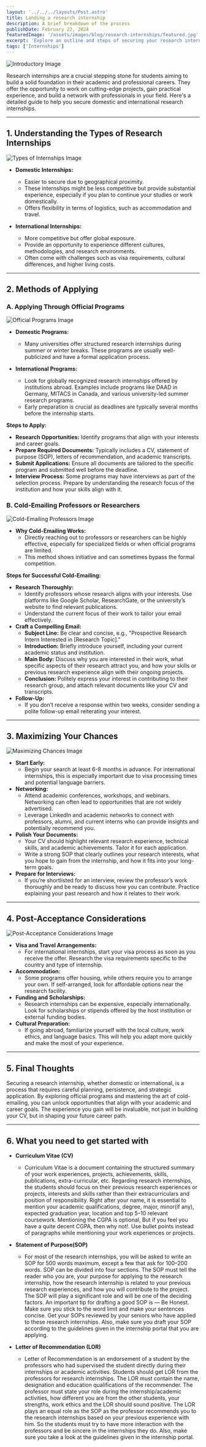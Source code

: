 ```yaml
---
layout: '../../../layouts/Post.astro'
title: Landing a research internship
description: A brief breakdown of the process
publishDate: February 22, 2024
featuredImage: '/assets/images/blog/research-internships/featured.jpg'
excerpt: 'Explore an outline and steps of securing your research internship'
tags: ['Internships']
---
```



![Introductory Image](./public/assets/images\blog\research-internships\featured.jpg)

Research internships are a crucial stepping stone for students aiming to build a solid foundation in their academic and professional careers. They offer the opportunity to work on cutting-edge projects, gain practical experience, and build a network with professionals in your field. Here's a detailed guide to help you secure domestic and international research internships.

---

## 1. Understanding the Types of Research Internships

![Types of Internships Image](./public/assets/images\blog\research-internships\featured.jpg)

- **Domestic Internships:**
  - Easier to secure due to geographical proximity.
  - These internships might be less competitive but provide substantial experience, especially if you plan to continue your studies or work domestically.
  - Offers flexibility in terms of logistics, such as accommodation and travel.

- **International Internships:**
  - More competitive but offer global exposure.
  - Provide an opportunity to experience different cultures, methodologies, and research environments.
  - Often come with challenges such as visa requirements, cultural differences, and higher living costs.

---

## 2. Methods of Applying

### A. Applying Through Official Programs

![Official Programs Image](./public/assets/images\blog\research-internships\featured.jpg)

- **Domestic Programs:**
  - Many universities offer structured research internships during summer or winter breaks. These programs are usually well-publicized and have a formal application process.

- **International Programs:**
  - Look for globally recognized research internships offered by institutions abroad. Examples include programs like DAAD in Germany, MITACS in Canada, and various university-led summer research programs.
  - Early preparation is crucial as deadlines are typically several months before the internship starts.

**Steps to Apply:**
- **Research Opportunities:** Identify programs that align with your interests and career goals.
- **Prepare Required Documents:** Typically includes a CV, statement of purpose (SOP), letters of recommendation, and academic transcripts.
- **Submit Applications:** Ensure all documents are tailored to the specific program and submitted well before the deadline.
- **Interview Process:** Some programs may have interviews as part of the selection process. Prepare by understanding the research focus of the institution and how your skills align with it.

### B. Cold-Emailing Professors or Researchers

![Cold-Emailing Professors Image](./public/assets/images\blog\research-internships\featured.jpg)

- **Why Cold-Emailing Works:**
  - Directly reaching out to professors or researchers can be highly effective, especially for specialized fields or when official programs are limited.
  - This method shows initiative and can sometimes bypass the formal competition.

**Steps for Successful Cold-Emailing:**
- **Research Thoroughly:**
  - Identify professors whose research aligns with your interests. Use platforms like Google Scholar, ResearchGate, or the university’s website to find relevant publications.
  - Understand the current focus of their work to tailor your email effectively.
- **Craft a Compelling Email:**
  - **Subject Line:** Be clear and concise, e.g., "Prospective Research Intern Interested in [Research Topic]."
  - **Introduction:** Briefly introduce yourself, including your current academic status and institution.
  - **Main Body:** Discuss why you are interested in their work, what specific aspects of their research attract you, and how your skills or previous research experience align with their ongoing projects.
  - **Conclusion:** Politely express your interest in contributing to their research group, and attach relevant documents like your CV and transcripts.
- **Follow-Up:**
  - If you don’t receive a response within two weeks, consider sending a polite follow-up email reiterating your interest.

---

## 3. Maximizing Your Chances

![Maximizing Chances Image](./public/assets/images\blog\research-internships\featured.jpg)

- **Start Early:**
  - Begin your search at least 6-8 months in advance. For international internships, this is especially important due to visa processing times and potential language barriers.
- **Networking:**
  - Attend academic conferences, workshops, and webinars. Networking can often lead to opportunities that are not widely advertised.
  - Leverage LinkedIn and academic networks to connect with professors, alumni, and current interns who can provide insights and potentially recommend you.
- **Polish Your Documents:**
  - Your CV should highlight relevant research experience, technical skills, and academic achievements. Tailor it for each application.
  - Write a strong SOP that clearly outlines your research interests, what you hope to gain from the internship, and how it fits into your long-term goals.
- **Prepare for Interviews:**
  - If you’re shortlisted for an interview, review the professor’s work thoroughly and be ready to discuss how you can contribute. Practice explaining your past research and how it relates to their work.

---

## 4. Post-Acceptance Considerations

![Post-Acceptance Considerations Image](./public/assets/images\blog\research-internships\featured.jpg)

- **Visa and Travel Arrangements:**
  - For international internships, start your visa process as soon as you receive the offer. Research the visa requirements specific to the country and type of internship.
- **Accommodation:**
  - Some programs offer housing, while others require you to arrange your own. If self-arranged, look for affordable options near the research facility.
- **Funding and Scholarships:**
  - Research internships can be expensive, especially internationally. Look for scholarships or stipends offered by the host institution or external funding bodies.
- **Cultural Preparation:**
  - If going abroad, familiarize yourself with the local culture, work ethics, and language basics. This will help you adapt more quickly and make the most of your experience.

---

## 5. Final Thoughts


Securing a research internship, whether domestic or international, is a process that requires careful planning, persistence, and strategic application. By exploring official programs and mastering the art of cold-emailing, you can unlock opportunities that align with your academic and career goals. The experience you gain will be invaluable, not just in building your CV, but in shaping your future career path.

--- 

## 6. What you need to get started with 

- **Curriculum Vitae (CV)**
  - Curriculum Vitae is a document containing the structured summary of your work experiences, projects, achievements, skills, publications, extra-curricular, etc. Regarding research internships, the students should focus on their previous research experiences or projects, interests and skills rather than their extracurriculars and position of responsibility. Right after your name, it is essential to mention your academic qualifications, degree, major, minor(if any), expected graduation year, location and top 5–10 relevant coursework. Mentioning the CGPA is optional, But if you feel you have a quite decent CGPA, then why not!. Use bullet points instead of paragraphs while mentioning your work experiences or projects.

- **Statement of Purpose(SOP)**
  - For most of the research internships, you will be asked to write an SOP for 500 words maximum, except a few that ask for 100–200 words. SOP can be divided into four sections. The SOP must tell the reader who you are, your purpose for applying to the research internship, how the research internship is related to your previous research experiences, and how you will contribute to the project. The SOP will play a significant role and will be one of the deciding factors. An important tip for drafting a good SOP is — Be Honest. Make sure you stick to the word limit and make your sentences concise. Get your SOPs reviewed by your seniors who have applied to these research internships. Also, make sure you draft your SOP according to the guidelines given in the internship portal that you are applying.

- **Letter of Recommendation (LOR)**
  - Letter of Recommendation is an endorsement of a student by the professors who had supervised the student directly during their internships or academic activities. Students should get LOR from the professors for research internships. The LOR must contain the name, designation and education qualifications of the recommender. The professor must state your role during the internship/academic activities, how different you are from the other students, your strengths, work ethics and the LOR should sound positive. The LOR plays an equal role as the SOP as the professor recommends you to the research internships based on your previous experience with him. So the students must try to have more interaction with the professors and be sincere in the internships they do. Also, make sure you take a look at the guidelines given in the internship portal.